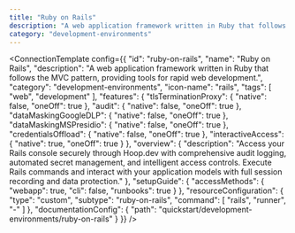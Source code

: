 ```yaml
---
title: "Ruby on Rails"
description: "A web application framework written in Ruby that follows the MVC pattern, providing tools for rapid web development."
category: "development-environments"
---
```



<ConnectionTemplate config={{
  "id": "ruby-on-rails",
  "name": "Ruby on Rails",
  "description": "A web application framework written in Ruby that follows the MVC pattern, providing tools for rapid web development.",
  "category": "development-environments",
  "icon-name": "rails",
  "tags": [
    "web",
    "development"
  ],
  "features": {
    "tlsTerminationProxy": {
      "native": false,
      "oneOff": true
    },
    "audit": {
      "native": false,
      "oneOff": true
    },
    "dataMaskingGoogleDLP": {
      "native": false,
      "oneOff": true
    },
    "dataMaskingMSPresidio": {
      "native": false,
      "oneOff": true
    },
    "credentialsOffload": {
      "native": false,
      "oneOff": true
    },
    "interactiveAccess": {
      "native": true,
      "oneOff": true
    }
  },
  "overview": {
    "description": "Access your Rails console securely through Hoop.dev with comprehensive audit logging, automated secret management, and intelligent access controls. Execute Rails commands and interact with your application models with full session recording and data protection."
  },
  "setupGuide": {
    "accessMethods": {
      "webapp": true,
      "cli": false,
      "runbooks": true
    }
  },
  "resourceConfiguration": {
    "type": "custom",
    "subtype": "ruby-on-rails",
    "command": [
      "rails",
      "runner",
      "-"
    ]
  },
  "documentationConfig": {
    "path": "quickstart/development-environments/ruby-on-rails"
  }
}} />


